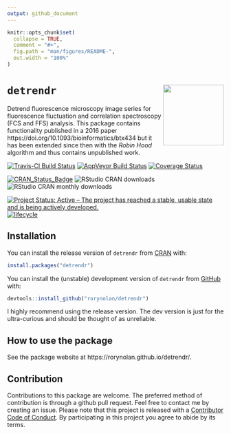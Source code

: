 ```yaml
---
output: github_document
---
```


```r
knitr::opts_chunk$set(
  collapse = TRUE,
  comment = "#>",
  fig.path = "man/figures/README-",
  out.width = "100%"
)
```

# `detrendr` <img src="man/figures/logo.png" align="right" height=141/> 

Detrend fluorescence microscopy image series for fluorescence fluctuation and correlation spectroscopy (FCS and FFS) analysis. This package contains functionality published in a 2016 paper https://doi.org/10.1093/bioinformatics/btx434 but it has been extended since then with the _Robin Hood_ algorithm and thus contains unpublished work.

[![Travis-CI Build Status](https://travis-ci.org/rorynolan/detrendr.svg?branch=master)](https://travis-ci.org/rorynolan/detrendr)
[![AppVeyor Build Status](https://ci.appveyor.com/api/projects/status/github/rorynolan/detrendr?branch=master&svg=true)](https://ci.appveyor.com/project/rorynolan/detrendr)
[![Coverage Status](https://img.shields.io/codecov/c/github/rorynolan/detrendr/master.svg)](https://codecov.io/github/rorynolan/detrendr?branch=master)

[![CRAN_Status_Badge](http://www.r-pkg.org/badges/version/detrendr)](https://cran.r-project.org/package=detrendr)
![RStudio CRAN downloads](http://cranlogs.r-pkg.org/badges/grand-total/detrendr)
![RStudio CRAN monthly downloads](http://cranlogs.r-pkg.org/badges/detrendr)

[![Project Status: Active – The project has reached a stable, usable state and is being actively developed.](https://www.repostatus.org/badges/latest/active.svg)](https://www.repostatus.org/#active)
[![lifecycle](https://img.shields.io/badge/lifecycle-stable-brightgreen.svg)](https://lifecycle.r-lib.org/articles/stages.html)


## Installation

You can install the release version of `detrendr` from [CRAN](https://CRAN.R-project.org/package=detrendr) with:

```r
install.packages("detrendr")
```

You can install the (unstable) development version of `detrendr` from [GitHub](https://github.com/rorynolan/detrendr/) with:

```r
devtools::install_github("rorynolan/detrendr")
```

I highly recommend using the release version. The dev version is just for the ultra-curious and should be thought of as unreliable.


## How to use the package

See the package website at https://rorynolan.github.io/detrendr/.


## Contribution
Contributions to this package are welcome. The preferred method of contribution is through a github pull request. Feel free to contact me by creating an issue. Please note that this project is released with a [Contributor Code of Conduct](https://github.com/rorynolan/detrendr/blob/master/CONDUCT.md). By participating in this project you agree to abide by its terms.
